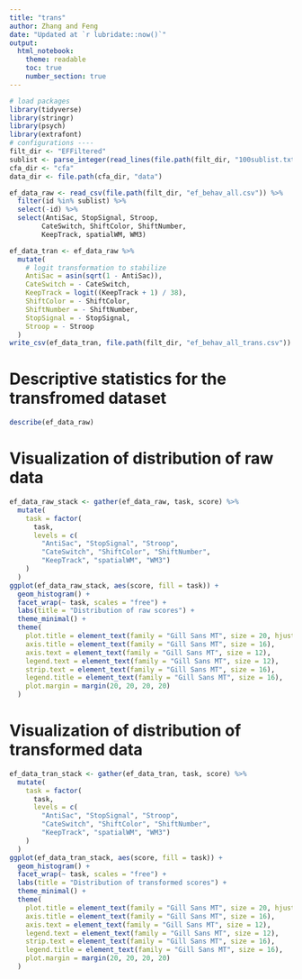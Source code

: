 ```yaml
---
title: "trans"
author: Zhang and Feng
date: "Updated at `r lubridate::now()`"
output:
  html_notebook:
    theme: readable
    toc: true
    number_section: true
---
```


```r
# load packages
library(tidyverse)
library(stringr)
library(psych)
library(extrafont)
# configurations ----
filt_dir <- "EFFiltered"
sublist <- parse_integer(read_lines(file.path(filt_dir, "100sublist.txt")))
cfa_dir <- "cfa"
data_dir <- file.path(cfa_dir, "data")
```

```r
ef_data_raw <- read_csv(file.path(filt_dir, "ef_behav_all.csv")) %>%
  filter(id %in% sublist) %>%
  select(-id) %>% 
  select(AntiSac, StopSignal, Stroop,
        CateSwitch, ShiftColor, ShiftNumber,
        KeepTrack, spatialWM, WM3)
```

```r
ef_data_tran <- ef_data_raw %>%
  mutate(
    # logit transformation to stabilize
    AntiSac = asin(sqrt(1 - AntiSac)),
    CateSwitch = - CateSwitch,
    KeepTrack = logit((KeepTrack + 1) / 38),
    ShiftColor = - ShiftColor,
    ShiftNumber = - ShiftNumber,
    StopSignal = - StopSignal,
    Stroop = - Stroop
  )
write_csv(ef_data_tran, file.path(filt_dir, "ef_behav_all_trans.csv"))
```


# Descriptive statistics for the transfromed dataset

```r
describe(ef_data_raw)
```

# Visualization of distribution of raw data

```r
ef_data_raw_stack <- gather(ef_data_raw, task, score) %>%
  mutate(
    task = factor(
      task,
      levels = c(
        "AntiSac", "StopSignal", "Stroop",
        "CateSwitch", "ShiftColor", "ShiftNumber",
        "KeepTrack", "spatialWM", "WM3")
    )
  )
ggplot(ef_data_raw_stack, aes(score, fill = task)) +
  geom_histogram() +
  facet_wrap(~ task, scales = "free") +
  labs(title = "Distribution of raw scores") +
  theme_minimal() +
  theme(
    plot.title = element_text(family = "Gill Sans MT", size = 20, hjust = 0.5, margin = margin(b = 20)),
    axis.title = element_text(family = "Gill Sans MT", size = 16),
    axis.text = element_text(family = "Gill Sans MT", size = 12),
    legend.text = element_text(family = "Gill Sans MT", size = 12),
    strip.text = element_text(family = "Gill Sans MT", size = 16),
    legend.title = element_text(family = "Gill Sans MT", size = 16),
    plot.margin = margin(20, 20, 20, 20)
  )
```

# Visualization of distribution of transformed data

```r
ef_data_tran_stack <- gather(ef_data_tran, task, score) %>%
  mutate(
    task = factor(
      task,
      levels = c(
        "AntiSac", "StopSignal", "Stroop",
        "CateSwitch", "ShiftColor", "ShiftNumber",
        "KeepTrack", "spatialWM", "WM3")
    )
  )
ggplot(ef_data_tran_stack, aes(score, fill = task)) +
  geom_histogram() +
  facet_wrap(~ task, scales = "free") +
  labs(title = "Distribution of transformed scores") +
  theme_minimal() +
  theme(
    plot.title = element_text(family = "Gill Sans MT", size = 20, hjust = 0.5, margin = margin(b = 20)),
    axis.title = element_text(family = "Gill Sans MT", size = 16),
    axis.text = element_text(family = "Gill Sans MT", size = 12),
    legend.text = element_text(family = "Gill Sans MT", size = 12),
    strip.text = element_text(family = "Gill Sans MT", size = 16),
    legend.title = element_text(family = "Gill Sans MT", size = 16),
    plot.margin = margin(20, 20, 20, 20)
  )
```
